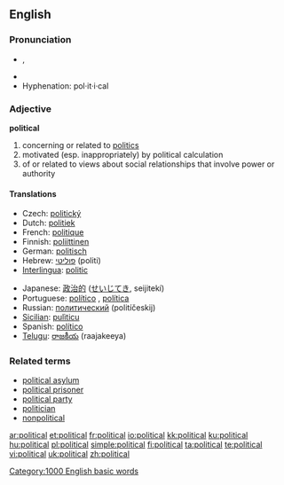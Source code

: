 ==English==

{{rank|etc.|broke|waiting|773|political|reading|German|seven}}

===Pronunciation===
* {{IPA|/pəˈlɪtɪkəl/}}, {{SAMPA|/p@"lItIk@l/}}
* {{audio|en-us-political.ogg|Audio (US)}}
* Hyphenation: pol·it·i·cal

===Adjective===
'''political'''

# concerning or related to [[politics]]
# motivated (esp. inappropriately) by political calculation
# of or related to views about social relationships that involve power or authority

====Translations====
{{top}}
* Czech: [[politický]]
* Dutch: [[politiek]]
* French: [[politique]]
* Finnish: [[poliittinen]]
* German: [[politisch]]
* Hebrew: [[פוליטי]] (politi)
* [[Interlingua]]: [[politic]]
{{mid}}
* Japanese: [[政治的]] ([[せいじてき]], seijitekí)
* Portuguese: [[político]] {{m}}, [[política]] {{f}}
* Russian: [[политический]] (politíčeskij)
* [[Sicilian]]: [[pulìticu]]
* Spanish: [[político]] {{m}}
* [[Telugu]]: [[రాజకీయ]] (raajakeeya)
{{bottom}}

===Related terms===
* [[political asylum]]
* [[political prisoner]]
* [[political party]]
* [[politician]]
* [[nonpolitical]]

[[Category:1000 English basic words]]

[[ar:political]]
[[et:political]]
[[fr:political]]
[[io:political]]
[[kk:political]]
[[ku:political]]
[[hu:political]]
[[pl:political]]
[[simple:political]]
[[fi:political]]
[[ta:political]]
[[te:political]]
[[vi:political]]
[[uk:political]]
[[zh:political]]